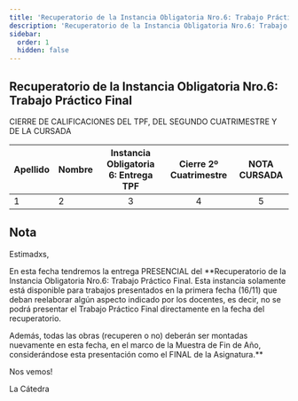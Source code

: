 ```yaml
---
title: 'Recuperatorio de la Instancia Obligatoria Nro.6: Trabajo Práctico Final'
description: 'Recuperatorio de la Instancia Obligatoria Nro.6: Trabajo Práctico Final'
sidebar:
  order: 1
  hidden: false
---
```



## Recuperatorio de la Instancia Obligatoria Nro.6: Trabajo Práctico Final

CIERRE DE CALIFICACIONES DEL TPF, DEL SEGUNDO CUATRIMESTRE Y  DE LA CURSADA

| Apellido	| Nombre |	Instancia Obligatoria 6: Entrega TPF | 	Cierre 2º Cuatrimestre	| NOTA CURSADA |
| :-------	| :----- |	:----------------------------------: | 	:--------------------:	| :----------: |
| 1	| 2 |	3 | 4	| 5 |

## Nota

Estimadxs,

En esta fecha tendremos la entrega PRESENCIAL del **Recuperatorio de la Instancia Obligatoria Nro.6: Trabajo Práctico Final. Esta instancia solamente está disponible para trabajos presentados en la primera fecha (16/11) que deban reelaborar algún aspecto indicado por los docentes, es decir, no se podrá presentar el Trabajo Práctico Final directamente en la fecha del recuperatorio.

Además, todas las obras (recuperen o no) deberán ser montadas nuevamente en esta fecha, en el marco de la Muestra de Fin de Año, considerándose esta presentación como el FINAL de la Asignatura.**

Nos vemos!

La Cátedra